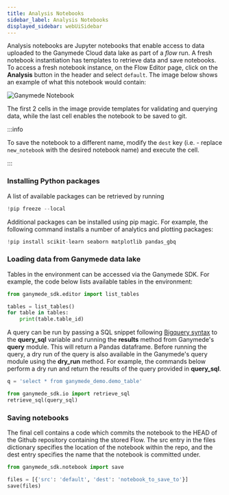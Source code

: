 ```yaml
---
title: Analysis Notebooks
sidebar_label: Analysis Notebooks
displayed_sidebar: webUiSidebar
---
```


Analysis notebooks are Jupyter notebooks that enable access to data uploaded to the Ganymede Cloud data lake as part of a _flow_ run.  A fresh notebook instantiation has templates to retrieve data and save notebooks.  To access a fresh notebook instance, on the Flow Editor page, click on the **Analysis** button in the header and select `default`.  The image below shows an example of what this notebook would contain:

![Ganymede Notebook](https://ganymede-bio.mo.cloudinary.net/apiServer/GanymedeNotebook_20230405.png)

The first 2 cells in the image provide templates for validating and querying data, while the last cell enables the notebook to be saved to git.

:::info

To save the notebook to a different name, modify the `dest` key (i.e. - replace `new_notebook` with the desired notebook name) and execute the cell.

:::

### Installing Python packages

A list of available packages can be retrieved by running

```python
!pip freeze --local
```

Additional packages can be installed using pip magic.  For example, the following command installs a number of analytics and plotting packages:

```python
!pip install scikit-learn seaborn matplotlib pandas_gbq
```

### Loading data from Ganymede data lake

Tables in the environment can be accessed via the Ganymede SDK.  For example, the code below lists available tables in the environment:

```python
from ganymede_sdk.editor import list_tables

tables = list_tables()
for table in tables:
    print(table.table_id)
```

A query can be run by passing a SQL snippet following [Bigquery syntax](https://cloud.google.com/bigquery/docs/reference/standard-sql/query-syntax) to the __query_sql__ variable and running the __results__ method from Ganymede's __query__ module. This will return a Pandas dataframe. Before running the query, a dry run of the query is also available in the Ganymede's query module using the __dry_run__ method. For example, the commands below perform a dry run and return the results of the query provided in __query_sql__.

```python
q = 'select * from ganymede_demo.demo_table'
```
```python
from ganymede_sdk.io import retrieve_sql
retrieve_sql(query_sql)
```

### Saving notebooks

The final cell contains a code which commits the notebook to the HEAD of the Github repository containing the stored Flow.  The src entry in the files dictionary specifies the location of the notebook within the repo, and the dest entry specifies the name that the notebook is committed under.

```python
from ganymede_sdk.notebook import save

files = [{'src': 'default', 'dest': 'notebook_to_save_to'}]
save(files)
```